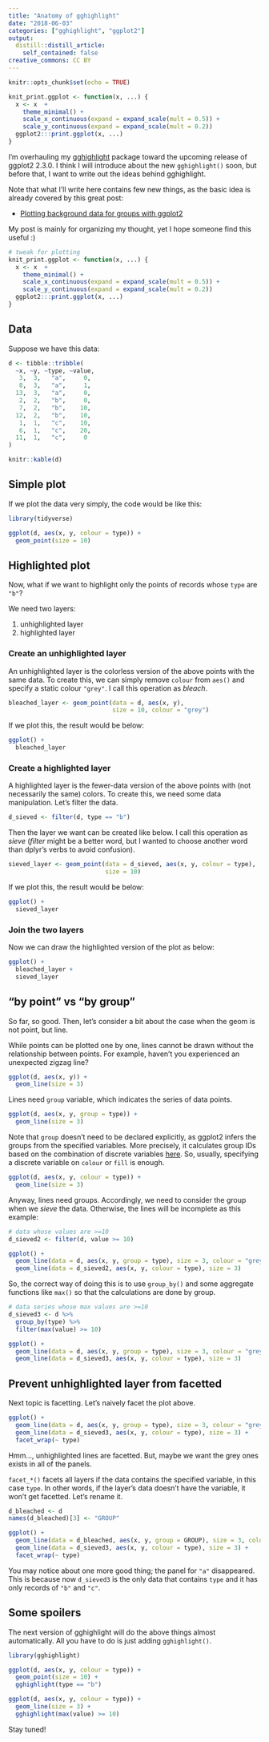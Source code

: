 ```yaml
---
title: "Anatomy of gghighlight"
date: "2018-06-03"
categories: ["gghighlight", "ggplot2"]
output:
  distill::distill_article:
    self_contained: false
creative_commons: CC BY
---
```


```r
knitr::opts_chunk$set(echo = TRUE)

knit_print.ggplot <- function(x, ...) {
  x <- x  +
    theme_minimal() +
    scale_x_continuous(expand = expand_scale(mult = 0.5)) +
    scale_y_continuous(expand = expand_scale(mult = 0.2))
  ggplot2:::print.ggplot(x, ...)
}
```

I'm overhauling my [gghighlight](https://github.com/yutannihilation/gghighlight) package toward the upcoming release of ggplot2 2.3.0. I think I will introduce about the new `gghighlight()` soon, but before that, I want to write out the ideas behind gghighlight.

Note that what I'll write here contains few new things, as the basic idea is already covered by this great post:

* [Plotting background data for groups with ggplot2](https://drsimonj.svbtle.com/plotting-background-data-for-groups-with-ggplot2)

My post is mainly for organizing my thought, yet I hope someone find this useful :)

```r
# tweak for plotting
knit_print.ggplot <- function(x, ...) {
  x <- x  +
    theme_minimal() +
    scale_x_continuous(expand = expand_scale(mult = 0.5)) +
    scale_y_continuous(expand = expand_scale(mult = 0.2))
  ggplot2:::print.ggplot(x, ...)
}
```


## Data

Suppose we have this data:

```r
d <- tibble::tribble(
  ~x, ~y, ~type, ~value,
   3,  3,   "a",     0,
   8,  3,   "a",     1,
  13,  3,   "a",     0,
   2,  2,   "b",     0,
   7,  2,   "b",    10,
  12,  2,   "b",    10,
   1,  1,   "c",    10,
   6,  1,   "c",    20,
  11,  1,   "c",     0
)

knitr::kable(d)
```

## Simple plot

If we plot the data very simply, the code would be like this:

```r
library(tidyverse)

ggplot(d, aes(x, y, colour = type)) +
  geom_point(size = 10)
```

## Highlighted plot

Now, what if we want to highlight only the points of records whose `type` are `"b"`?

We need two layers:

1. unhighlighted layer
2. highlighted layer

### Create an unhighlighted layer

An unhighlighted layer is the colorless version of the above points with the same data.
To create this, we can simply remove `colour` from `aes()` and specify a static colour `"grey"`. I call this operation as *bleach*.

```r
bleached_layer <- geom_point(data = d, aes(x, y),
                             size = 10, colour = "grey")
```

If we plot this, the result would be below:

```r
ggplot() +
  bleached_layer
```

### Create a highlighted layer

A highlighted layer is the fewer-data version of the above points with (not necessarily the same) colors.
To create this, we need some data manipulation. Let's filter the data.

```r
d_sieved <- filter(d, type == "b")
```

Then the layer we want can be created like below. I call this operation as *sieve* (*filter* might be a better word, but I wanted to choose another word than dplyr's verbs to avoid confusion).

```r
sieved_layer <- geom_point(data = d_sieved, aes(x, y, colour = type),
                           size = 10)
```

If we plot this, the result would be below:

```r
ggplot() +
  sieved_layer
```

### Join the two layers

Now we can draw the highlighted version of the plot as below:

```r
ggplot() +
  bleached_layer +
  sieved_layer
```

## "by point" vs "by group"

So far, so good. Then, let's consider a bit about the case when the geom is not point, but line.

While points can be plotted one by one, lines cannot be drawn without the relationship between points. For example, haven't you experienced an unexpected zigzag line?

```r
ggplot(d, aes(x, y)) +
  geom_line(size = 3)
```

Lines need `group` variable, which indicates the series of data points.

```r
ggplot(d, aes(x, y, group = type)) +
  geom_line(size = 3)
```

Note that `group` doesn't need to be declared explicitly, as ggplot2 infers the groups from the specified variables. More precisely, it calculates group IDs based on the combination of discrete variables [here](https://github.com/tidyverse/ggplot2/blob/8778b48b37d8b7e41c0f4f213031fb47810e70aa/R/grouping.r#L11-L28). So, usually, specifying a discrete variable on `colour` or `fill` is enough.

```r
ggplot(d, aes(x, y, colour = type)) +
  geom_line(size = 3)
```

Anyway, lines need groups. Accordingly, we need to consider the group when we *sieve* the data. Otherwise, the lines will be incomplete as this example:

```r
# data whose values are >=10
d_sieved2 <- filter(d, value >= 10)

ggplot() +
  geom_line(data = d, aes(x, y, group = type), size = 3, colour = "grey") +
  geom_line(data = d_sieved2, aes(x, y, colour = type), size = 3)
```

So, the correct way of doing this is to use `group_by()` and some aggregate functions like `max()` so that the calculations are done by group.

```r
# data series whose max values are >=10
d_sieved3 <- d %>%
  group_by(type) %>% 
  filter(max(value) >= 10)

ggplot() +
  geom_line(data = d, aes(x, y, group = type), size = 3, colour = "grey") +
  geom_line(data = d_sieved3, aes(x, y, colour = type), size = 3)
```

## Prevent unhighlighted layer from facetted

Next topic is facetting. Let's naively facet the plot above.

```r
ggplot() +
  geom_line(data = d, aes(x, y, group = type), size = 3, colour = "grey") +
  geom_line(data = d_sieved3, aes(x, y, colour = type), size = 3) +
  facet_wrap(~ type)
```

Hmm..., unhighlighted lines are facetted. But, maybe we want the grey ones exists in all of the panels.

`facet_*()` facets all layers if the data contains the specified variable, in this case `type`. In other words, if the layer's data doesn't have the variable, it won't get facetted. Let's rename it.

```r
d_bleached <- d
names(d_bleached)[3] <- "GROUP"

ggplot() +
  geom_line(data = d_bleached, aes(x, y, group = GROUP), size = 3, colour = "grey") +
  geom_line(data = d_sieved3, aes(x, y, colour = type), size = 3) +
  facet_wrap(~ type)
```

You may notice about one more good thing; the panel for `"a"` disappeared.
This is because now `d_sieved3` is the only data that contains `type` and it has only records of `"b"` and `"c"`.

## Some spoilers

The next version of gghighlight will do the above things almost automatically. All you have to do is just adding `gghighlight()`.

```r
library(gghighlight)

ggplot(d, aes(x, y, colour = type)) +
  geom_point(size = 10) +
  gghighlight(type == "b")
```

```r
ggplot(d, aes(x, y, colour = type)) +
  geom_line(size = 3) +
  gghighlight(max(value) >= 10)
```

Stay tuned!
